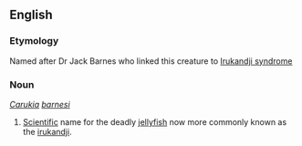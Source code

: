 ==English==
===Etymology===
Named after Dr Jack Barnes who linked this creature to [[Irukandji syndrome]]

===Noun===
''[[Carukia]] [[barnesi]]''

# [[Scientific]] name for the deadly [[jellyfish]] now more commonly known as the [[irukandji]].